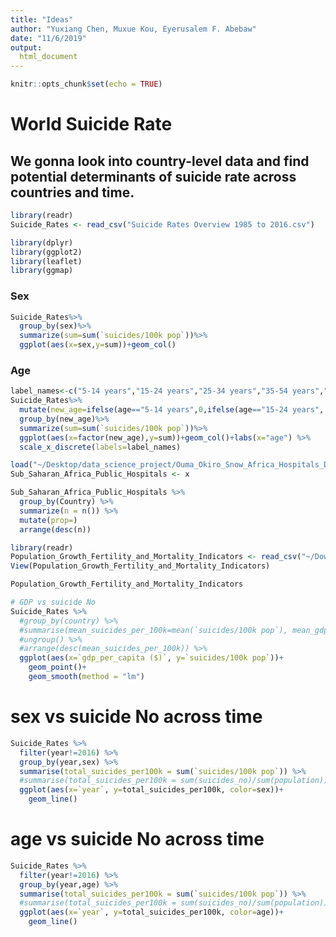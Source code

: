 ```yaml
---
title: "Ideas"
author: "Yuxiang Chen, Muxue Kou, Eyerusalem F. Abebaw"
date: "11/6/2019"
output: 
  html_document
---
```


```r
knitr::opts_chunk$set(echo = TRUE)
```


# World Suicide Rate

## We gonna look into country-level data and find potential determinants of suicide rate across countries and time. 


```r
library(readr)
Suicide_Rates <- read_csv("Suicide Rates Overview 1985 to 2016.csv")
```

```r
library(dplyr)
library(ggplot2)
library(leaflet)
library(ggmap)
```


### Sex
```r
Suicide_Rates%>%
  group_by(sex)%>%
  summarize(sum=sum(`suicides/100k pop`))%>%
  ggplot(aes(x=sex,y=sum))+geom_col()
```


### Age
```r
label_names<-c("5-14 years","15-24 years","25-34 years","35-54 years","55-74 years","75+ years")
Suicide_Rates%>%
  mutate(new_age=ifelse(age=="5-14 years",0,ifelse(age=="15-24 years", 1, ifelse(age=="25-34 years", 2, ifelse(age=="35-54 years", 3, ifelse(age=="55-74 years", 4, 5))))))%>%
  group_by(new_age)%>%
  summarize(sum=sum(`suicides/100k pop`))%>%
  ggplot(aes(x=factor(new_age),y=sum))+geom_col()+labs(x="age") %>% 
  scale_x_discrete(labels=label_names)
```

```r
load("~/Desktop/data_science_project/Ouma_Okiro_Snow_Africa_Hospitals_Data.RData")
Sub_Saharan_Africa_Public_Hospitals <- x
```

```r
Sub_Saharan_Africa_Public_Hospitals %>% 
  group_by(Country) %>% 
  summarize(n = n()) %>% 
  mutate(prop=)
  arrange(desc(n))
```

```r
library(readr)
Population_Growth_Fertility_and_Mortality_Indicators <- read_csv("~/Downloads/Population Growth, Fertility and Mortality Indicators.csv")
View(Population_Growth_Fertility_and_Mortality_Indicators)
```

```r
Population_Growth_Fertility_and_Mortality_Indicators 
```

```r
# GDP vs suicide No
Suicide_Rates %>% 
  #group_by(country) %>% 
  #summarise(mean_suicides_per_100k=mean(`suicides/100k pop`), mean_gdp = mean(`gdp_for_year ($)`), mean_gdp_percapita=mean(`gdp_per_capita ($)`)) %>% 
  #ungroup() %>% 
  #arrange(desc(mean_suicides_per_100k)) %>% 
  ggplot(aes(x=`gdp_per_capita ($)`, y=`suicides/100k pop`))+
    geom_point()+
    geom_smooth(method = "lm")
```

# sex vs suicide No across time
```r
Suicide_Rates %>% 
  filter(year!=2016) %>% 
  group_by(year,sex) %>% 
  summarise(total_suicides_per100k = sum(`suicides/100k pop`)) %>% 
  #summarise(total_suicides_per100k = sum(suicides_no)/sum(population)) %>% 
  ggplot(aes(x=`year`, y=total_suicides_per100k, color=sex))+
    geom_line()
```

# age vs suicide No across time
```r
Suicide_Rates %>% 
  filter(year!=2016) %>% 
  group_by(year,age) %>% 
  summarise(total_suicides_per100k = sum(`suicides/100k pop`)) %>% 
  #summarise(total_suicides_per100k = sum(suicides_no)/sum(population)) %>% 
  ggplot(aes(x=`year`, y=total_suicides_per100k, color=age))+
    geom_line()
```

